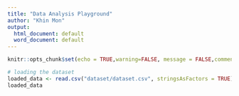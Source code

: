 ```yaml
---
title: "Data Analysis Playground"
author: "Khin Mon"
output:
  html_document: default
  word_document: default
---
```

```r
knitr::opts_chunk$set(echo = TRUE,warning=FALSE, message = FALSE,comment = NA, error = TRUE)
```

```r
# loading the dataset
loaded_data <- read.csv("dataset/dataset.csv", stringsAsFactors = TRUE)
loaded_data
```